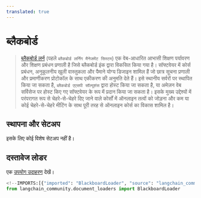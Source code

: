```yaml
---
translated: true
---
```


# ब्लैकबोर्ड

>[ब्लैकबोर्ड लर्न](https://en.wikipedia.org/wiki/Blackboard_Learn) (पहले `ब्लैकबोर्ड लर्निंग मैनेजमेंट सिस्टम`)
> एक वेब-आधारित आभासी शिक्षण पर्यावरण और शिक्षण प्रबंधन प्रणाली है जिसे ब्लैकबोर्ड इंक द्वारा विकसित किया गया है।
> सॉफ्टवेयर में कोर्स प्रबंधन, अनुकूलनीय खुली वास्तुकला और पैमाने योग्य डिजाइन शामिल हैं जो छात्र सूचना प्रणाली और प्रमाणीकरण प्रोटोकॉल के साथ एकीकरण की अनुमति देते हैं। इसे स्थानीय सर्वरों पर स्थापित किया जा सकता है,
> `ब्लैकबोर्ड एएसपी सॉल्यूशंस` द्वारा होस्ट किया जा सकता है, या अमेज़न वेब सर्विसेज पर होस्ट किए गए सॉफ्टवेयर के रूप में प्रदान किया जा सकता है।
> इसके मुख्य उद्देश्यों में परंपरागत रूप से चेहरे-से-चेहरे दिए जाने वाले कोर्सों में ऑनलाइन तत्वों को जोड़ना और कम या कोई चेहरे-से-चेहरे मीटिंग के साथ पूरी तरह से ऑनलाइन कोर्स का विकास शामिल है।

## स्थापना और सेटअप

इसके लिए कोई विशेष सेटअप नहीं है।

## दस्तावेज लोडर

एक [उपयोग उदाहरण](/docs/integrations/document_loaders/blackboard) देखें।

```python
<!--IMPORTS:[{"imported": "BlackboardLoader", "source": "langchain_community.document_loaders", "docs": "https://api.python.langchain.com/en/latest/document_loaders/langchain_community.document_loaders.blackboard.BlackboardLoader.html", "title": "Blackboard"}]-->
from langchain_community.document_loaders import BlackboardLoader

```
